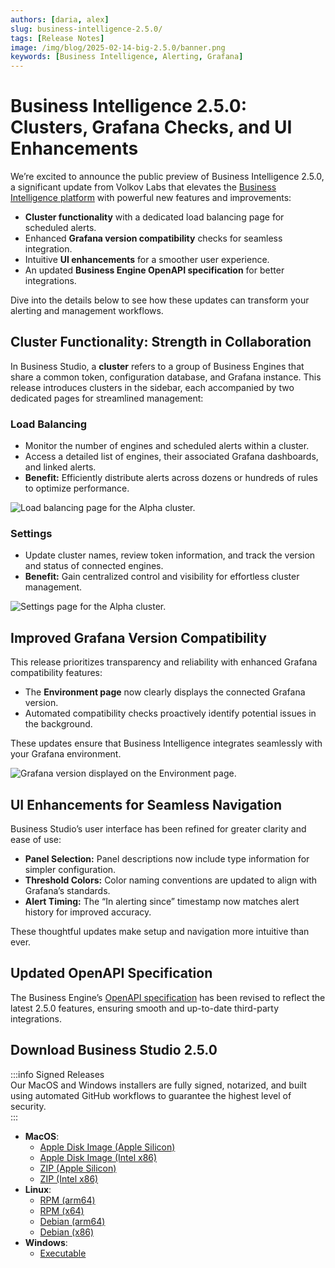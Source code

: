 ```yaml
---
authors: [daria, alex]
slug: business-intelligence-2.5.0/
tags: [Release Notes]
image: /img/blog/2025-02-14-big-2.5.0/banner.png
keywords: [Business Intelligence, Alerting, Grafana]
---
```



# Business Intelligence 2.5.0: Clusters, Grafana Checks, and UI Enhancements

We’re excited to announce the public preview of Business Intelligence 2.5.0, a significant update from Volkov Labs that elevates the [Business Intelligence platform](/docs/) with powerful new features and improvements:

- **Cluster functionality** with a dedicated load balancing page for scheduled alerts.
- Enhanced **Grafana version compatibility** checks for seamless integration.
- Intuitive **UI enhancements** for a smoother user experience.
- An updated **Business Engine OpenAPI specification** for better integrations.

Dive into the details below to see how these updates can transform your alerting and management workflows.

## Cluster Functionality: Strength in Collaboration

In Business Studio, a **cluster** refers to a group of Business Engines that share a common token, configuration database, and Grafana instance. This release introduces clusters in the sidebar, each accompanied by two dedicated pages for streamlined management:

### Load Balancing

- Monitor the number of engines and scheduled alerts within a cluster.
- Access a detailed list of engines, their associated Grafana dashboards, and linked alerts.
- **Benefit:** Efficiently distribute alerts across dozens or hundreds of rules to optimize performance.

<Image
  title="Load balancing page for the Alpha cluster."
  src="/img/blog/2025-02-14-big-2.5.0/cluster-lb.png"
/>

### Settings

- Update cluster names, review token information, and track the version and status of connected engines.
- **Benefit:** Gain centralized control and visibility for effortless cluster management.

<Image
  title="Settings page for the Alpha cluster."
  src="/img/blog/2025-02-14-big-2.5.0/cluster-settings.png"
/>

## Improved Grafana Version Compatibility

This release prioritizes transparency and reliability with enhanced Grafana compatibility features:

- The **Environment page** now clearly displays the connected Grafana version.
- Automated compatibility checks proactively identify potential issues in the background.

These updates ensure that Business Intelligence integrates seamlessly with your Grafana environment.

<Image
  title="Grafana version displayed on the Environment page."
  src="/img/blog/2025-02-14-big-2.5.0/grafana-version.png"
/>

## UI Enhancements for Seamless Navigation

Business Studio’s user interface has been refined for greater clarity and ease of use:

- **Panel Selection:** Panel descriptions now include type information for simpler configuration.
- **Threshold Colors:** Color naming conventions are updated to align with Grafana’s standards.
- **Alert Timing:** The “In alerting since” timestamp now matches alert history for improved accuracy.

These thoughtful updates make setup and navigation more intuitive than ever.

## Updated OpenAPI Specification

The Business Engine’s [OpenAPI specification](/docs/api/) has been revised to reflect the latest 2.5.0 features, ensuring smooth and up-to-date third-party integrations.

## Download Business Studio 2.5.0

:::info Signed Releases  
Our MacOS and Windows installers are fully signed, notarized, and built using automated GitHub workflows to guarantee the highest level of security.  
:::

- **MacOS**:
  - [Apple Disk Image (Apple Silicon)](https://github.com/VolkovLabs/business-intelligence/releases/download/v2.5.0/Business.Studio-2.5.0-arm64.dmg)
  - [Apple Disk Image (Intel x86)](https://github.com/VolkovLabs/business-intelligence/releases/download/v2.5.0/Business.Studio-2.5.0-x64.dmg)
  - [ZIP (Apple Silicon)](https://github.com/VolkovLabs/business-intelligence/releases/download/v2.5.0/Business.Studio-darwin-arm64-2.5.0.zip)
  - [ZIP (Intel x86)](https://github.com/VolkovLabs/business-intelligence/releases/download/v2.5.0/Business.Studio-darwin-x64-2.5.0.zip)
- **Linux**:
  - [RPM (arm64)](https://github.com/VolkovLabs/business-intelligence/releases/download/v2.5.0/business-studio-2.5.0-1.arm64.rpm)
  - [RPM (x64)](https://github.com/VolkovLabs/business-intelligence/releases/download/v2.5.0/business-studio-2.5.0-1.x86_64.rpm)
  - [Debian (arm64)](https://github.com/VolkovLabs/business-intelligence/releases/download/v2.5.0/business-studio_2.5.0_arm64.deb)
  - [Debian (x86)](https://github.com/VolkovLabs/business-intelligence/releases/download/v2.5.0/business-studio_2.5.0_amd64.deb)
- **Windows**:
  - [Executable](https://github.com/VolkovLabs/business-intelligence/releases/download/v2.5.0/Business.Studio-2.5.0.Setup.exe)

<GettingStarted />

<Feedback />
